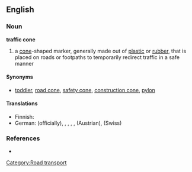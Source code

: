 ==English==
{{wikipedia}}
===Noun===

'''traffic cone'''

#a [[cone]]-shaped marker, generally made out of [[plastic]] or [[rubber]], that is placed on roads or footpaths to temporarily redirect traffic in a safe manner

====Synonyms====
*[[toddler]], [[road cone]], [[safety cone]], [[construction cone]], [[pylon]]

====Translations====
{{trans-top|a cone-shaped marker}}
*Finnish: {{t-|fi|liikennekeila}}
*German: {{t-|de|Leitkegel}} (officially), {{t-|de|Lübecker Hütchen}}, {{t-|de|Verkehrsleitkegel}}, {{t-|de|Pylon}}, {{t-|de|Verkehrshütchen}}, {{t-|de|Haberkornhütchen}} (Austrian), {{t-|de|Verkehrsstöggel}} (Swiss)
{{trans-mid}}
{{trans-bottom}}

===References===
* {{pedialite|traffic cone}}

[[Category:Road transport]]